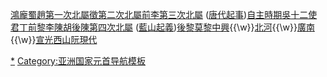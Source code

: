 {{nowrap begin}}[[Template:鴻龐氏及甌貉國君主|鴻龐]]{{to}}[[Template:鴻龐氏及甌貉國君主|蜀]]{{to}}[[Template:趙朝君主|趙]]{{to}}[[Template:越南第一次北屬時期長官|第一次北屬]]{{to}}[[Template:越南第二次北屬時期長官|徵]]{{to}}[[Template:越南第二次北屬時期長官|第二次北屬]]{{to}}[[Template:前李朝君主|前李]]{{to}}[[Template:越南第三次北屬時期長官|第三次北屬]] ([[Template:唐代越南起事人物|唐代起事]]){{to}}[[Template:唐末五代越南自主時期人物|自主時期]]{{to}}[[Template:吳朝君主及十二使君|吳]]{{to}}[[Template:吳朝君主及十二使君|十二使君]]{{to}}[[Template:丁朝、前黎朝及李朝君主|丁]]{{to}}[[Template:丁朝、前黎朝及李朝君主|前黎]]{{to}}[[Template:丁朝、前黎朝及李朝君主|李]]{{to}}[[Template:越南陳朝君主|陳]]{{to}}[[Template:越南陳朝君主|胡]]{{to}}[[Template:越南陳朝君主|後陳]]{{to}}[[Template:安南屬明時期長官|第四次北屬]] ([[Template:藍山起義|藍山起義]]){{to}}[[Template:後黎朝君主|後黎]]{{to}}[[Template:莫朝君主|莫]]{{to}}[[Template:後黎朝君主|黎中興]]{{\w}}[[Template:鄭主|北河]]{{\w}}[[Template:阮朝君主|廣南]]{{\w}}[[Template:裒主|宣光]]{{to}}[[Template:西山朝君主|西山]]{{to}}[[Template:阮朝君主|阮]]{{to}}[[Template:越南国家元首|現代]]{{nowrap end}}<noinclude>

[[Category:越南政治人物|*]]
[[Category:亚洲国家元首导航模板]]
</noinclude>